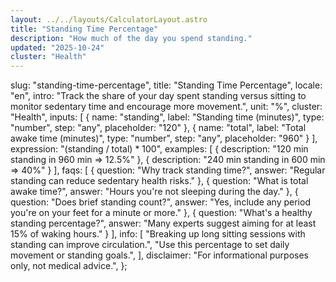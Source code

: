 ```yaml
---
layout: ../../layouts/CalculatorLayout.astro
title: "Standing Time Percentage"
description: "How much of the day you spend standing."
updated: "2025-10-24"
cluster: "Health"
---
```


  slug: "standing-time-percentage",
  title: "Standing Time Percentage",
  locale: "en",
  intro:
    "Track the share of your day spent standing versus sitting to monitor sedentary time and encourage more movement.",
  unit: "%",
  cluster: "Health",
  inputs: [
    { name: "standing", label: "Standing time (minutes)", type: "number", step: "any", placeholder: "120" },
    { name: "total", label: "Total awake time (minutes)", type: "number", step: "any", placeholder: "960" }
  ],
  expression: "(standing / total) * 100",
  examples: [
    { description: "120 min standing in 960 min ⇒ 12.5%" },
    { description: "240 min standing in 600 min ⇒ 40%" }
  ],
  faqs: [
    { question: "Why track standing time?", answer: "Regular standing can reduce sedentary health risks." },
    { question: "What is total awake time?", answer: "Hours you're not sleeping during the day." },
    { question: "Does brief standing count?", answer: "Yes, include any period you're on your feet for a minute or more." },
    { question: "What's a healthy standing percentage?", answer: "Many experts suggest aiming for at least 15% of waking hours." }
  ],
  info: [
    "Breaking up long sitting sessions with standing can improve circulation.",
    "Use this percentage to set daily movement or standing goals.",
  ],
  disclaimer: "For informational purposes only, not medical advice.",
};

<Calculator schema={schema} />
